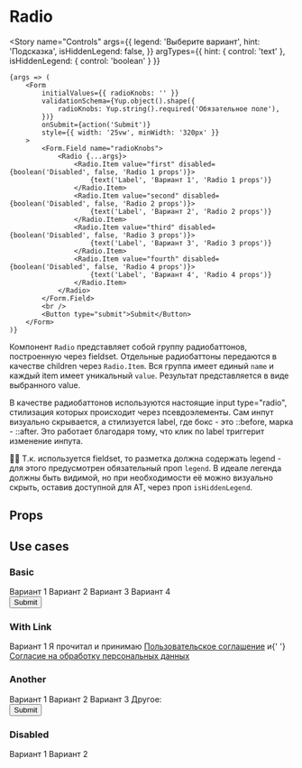 
<Meta title="Standart / Radio" component={Radio} decorators={[centeredDecorator]} />

# Radio

<Story
    name="Controls"
    args={{
        legend: 'Выберите вариант',
        hint: 'Подсказка',
        isHiddenLegend: false,
    }}
    argTypes={{ hint: { control: 'text' }, isHiddenLegend: { control: 'boolean' } }}
>
    {args => (
        <Form
            initialValues={{ radioKnobs: '' }}
            validationSchema={Yup.object().shape({
                radioKnobs: Yup.string().required('Обязательное поле'),
            })}
            onSubmit={action('Submit')}
            style={{ width: '25vw', minWidth: '320px' }}
        >
            <Form.Field name="radioKnobs">
                <Radio {...args}>
                    <Radio.Item value="first" disabled={boolean('Disabled', false, 'Radio 1 props')}>
                        {text('Label', 'Вариант 1', 'Radio 1 props')}
                    </Radio.Item>
                    <Radio.Item value="second" disabled={boolean('Disabled', false, 'Radio 2 props')}>
                        {text('Label', 'Вариант 2', 'Radio 2 props')}
                    </Radio.Item>
                    <Radio.Item value="third" disabled={boolean('Disabled', false, 'Radio 3 props')}>
                        {text('Label', 'Вариант 3', 'Radio 3 props')}
                    </Radio.Item>
                    <Radio.Item value="fourth" disabled={boolean('Disabled', false, 'Radio 4 props')}>
                        {text('Label', 'Вариант 4', 'Radio 4 props')}
                    </Radio.Item>
                </Radio>
            </Form.Field>
            <br />
            <Button type="submit">Submit</Button>
        </Form>
    )}
</Story>

Компонент `Radio` представляет собой группу радиобаттонов, построенную через fieldset. Отдельные радиобаттоны передаются в качестве children через `Radio.Item`. Вся группа имеет единый `name` и каждый item имеет уникальный `value`. Результат представляется в виде выбранного value.

В качестве радиобаттонов используются настоящие input type="radio", стилизация которых происходит через псевдоэлементы. Сам инпут визуально скрывается, а стилизуется label, где бокс - это ::before, марка - ::after. Это работает благодаря тому, что клик по label триггерит изменение инпута.

☝🏿 Т.к. используется fieldset, то разметка должна содержать legend - для этого предусмотрен обязательный проп `legend`. В идеале легенда должны быть видимой, но при необходимости её можно визуально скрыть, оставив доступной для AT, через проп `isHiddenLegend`.

## Props

<ArgsTable story="Controls" />

## Use cases

### Basic

<Canvas>
    <Story name="Basic">
        <Form
            initialValues={{ radio: '' }}
            validationSchema={Yup.object().shape({
                radio: Yup.string().required('Обязательное поле'),
            })}
            onSubmit={action('Submit')}
            css={{ width: '25vw', minWidth: scale(40) }}
        >
            <Form.Field name="radio">
                <Radio legend="Выберите вариант">
                    <Radio.Item value="first">Вариант 1</Radio.Item>
                    <Radio.Item value="second">Вариант 2</Radio.Item>
                    <Radio.Item value="third">Вариант 3</Radio.Item>
                    <Radio.Item value="fourth">Вариант 4</Radio.Item>
                </Radio>
            </Form.Field>
            <br />
            <Button type="submit">Submit</Button>
        </Form>
    </Story>
</Canvas>

### With Link

<Canvas>
    <Story name="Link">
        <Radio name="radioLink" legend="Выберите вариант">
            <Radio.Item value="first">Вариант 1</Radio.Item>
            <Radio.Item value="link">
                Я прочитал и принимаю <a href="/">Пользовательское соглашение</a> и{' '}
                <a href="/">Согласие на обработку персональных данных</a>
            </Radio.Item>
        </Radio>
    </Story>
</Canvas>

### Another

<Canvas>
    <Story name="Another">
        <Form
            initialValues={{ radioAnother: '', another: '' }}
            validationSchema={Yup.object().shape({
                radioAnother: Yup.string().required('Обязательное поле'),
                antoher: Yup.string(),
            })}
            onSubmit={action('Submit')}
            style={{ width: '25vw', minWidth: '320px' }}
        >
            <Form.Field name="radioAnother">
                <Radio legend="Выберите вариант">
                    <Radio.Item value="first">Вариант 1</Radio.Item>
                    <Radio.Item value="second">Вариант 2</Radio.Item>
                    <Radio.Item value="third">Вариант 3</Radio.Item>
                    <Radio.Another value="another">Другое: </Radio.Another>
                </Radio>
            </Form.Field>
            <br />
            <Button type="submit">Submit</Button>
        </Form>
    </Story>
</Canvas>

### Disabled

<Canvas>
    <Story name="Disabled">
        <Form
            initialValues={{ radioDisabled: 'second' }}
            validationSchema={Yup.object().shape({
                radioDisabled: Yup.string().required('Обязательное поле'),
            })}
            onSubmit={action('Submit')}
            css={{ width: '25vw', minWidth: scale(40) }}
        >
            <Form.Field name="radioDisabled">
                <Radio legend="Выберите вариант">
                    <Radio.Item disabled value="first">
                        Вариант 1
                    </Radio.Item>
                    <Radio.Item disabled checked value="second">
                        Вариант 2
                    </Radio.Item>
                </Radio>
            </Form.Field>
        </Form>
    </Story>
</Canvas>
